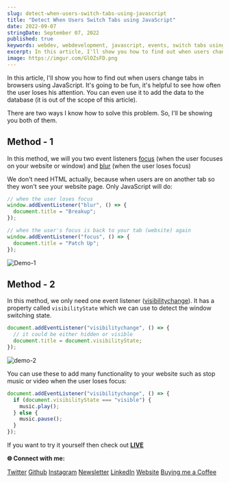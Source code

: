 ```yaml
---
slug: detect-when-users-switch-tabs-using-javascript
title: "Detect When Users Switch Tabs using JavaScript"
date: 2022-09-07
stringDate: September 07, 2022
published: true
keywords: webdev, webdevelopment, javascript, events, switch tabs using js, detect
excerpt: In this article, I'll show you how to find out when users change tabs in browsers using JavaScript. It's going to be fun, it's helpful to see how often the user loses his attention. You can even use it to add the data to the database
image: https://imgur.com/GlOZsFD.png
---
```


In this article, I'll show you how to find out when users change tabs in browsers using JavaScript. It's going to be fun, it's helpful to see how often the user loses his attention. You can even use it to add the data to the database (it is out of the scope of this article).

There are two ways I know how to solve this problem. So, I'll be showing you both of them.

## Method - 1

In this method, we will you two event listeners [focus](https://developer.mozilla.org/en-US/docs/Web/API/Element/focus_event) (when the user focuses on your website or window) and [blur](https://developer.mozilla.org/en-US/docs/Web/API/Element/blur_event) (when the user loses focus)

We don't need HTML actually, because when users are on another tab so they won't see your website page. Only JavaScript will do:

```js
// when the user loses focus
window.addEventListener("blur", () => {
  document.title = "Breakup";
});

// when the user's focus is back to your tab (website) again
window.addEventListener("focus", () => {
  document.title = "Patch Up";
});
```

![Demo-1](https://i.imgur.com/jaCoow0.gif)

## Method - 2

In this method, we only need one event listener ([visibilitychange](https://developer.mozilla.org/en-US/docs/Web/API/Document/visibilitychange_event)). It has a property called `visibilityState` which we can use to detect the window switching state.

```js
document.addEventListener("visibilitychange", () => {
  // it could be either hidden or visible
  document.title = document.visibilityState;
});
```

![demo-2](https://i.imgur.com/35DvjFq.gif)

You can use these to add many functionality to your website such as stop music or video when the user loses focus:

```js
document.addEventListener("visibilitychange", () => {
  if (document.visibilityState === "visible") {
    music.play();
  } else {
    music.pause();
  }
});
```

If you want to try it yourself then check out [**LIVE**](https://detect-tab-switch.netlify.app/)

**🌐 Connect with me:**

[Twitter](https://twitter.com/j471n_)
[Github](https://github.com/j471n)
[Instagram](https://www.instagram.com/j471n_/)
[Newsletter](https://www.getrevue.co/profile/j471n)
[LinkedIn](https://www.linkedin.com/in/j471n/)
[Website](https://j471n.in)
[Buying me a Coffee](https://buymeacoffee.com/j471n)
